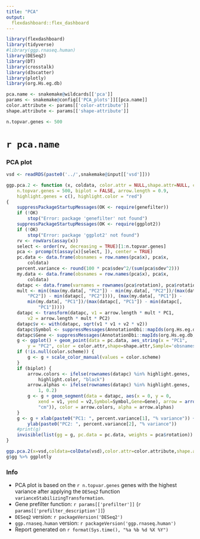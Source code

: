 ```yaml
---
title: "PCA"
output: 
  flexdashboard::flex_dashboard
---
```


```r
library(flexdashboard)
library(tidyverse)
#library(ggp.rnaseq.human)
library(DESeq2)
library(DT)
library(crosstalk)
library(d3scatter)
library(plotly)
library(org.Hs.eg.db)
```

```r
pca.name <- snakemake@wildcards[['pca']]
params <- snakemake@config[['PCA_plots']][[pca.name]]
color.attribute <- params[['color-attribute']]
shape.attribute <- params[['shape-attribute']]

n.topvar.genes <- 500
```

`r pca.name`
=====================================

### PCA plot

```r
vsd <- readRDS(paste0('../',snakemake@input[['vsd']]))
```

```r
ggp.pca.2 <- function (x, coldata, color.attr = NULL,shape.attr=NULL, color.scheme = NULL,
    n.topvar.genes = 500, biplot = FALSE, arrow.length = 0.9, 
    highlight.genes = c(), highlight.color = "red") 
{
    suppressPackageStartupMessages(OK <- require(genefilter))
    if (!OK) 
        stop("Error: package 'genefilter' not found")
    suppressPackageStartupMessages(OK <- require(ggplot2))
    if (!OK) 
        stop("Error: package 'ggplot2' not found")
    rv <- rowVars(assay(x))
    select <- order(rv, decreasing = TRUE)[1:n.topvar.genes]
    pca <- prcomp(t(assay(x)[select, ]), center = TRUE)
    pc.data <- data.frame(obsnames = row.names(pca$x), pca$x, 
        coldata)
    percent.variance <- round(100 * pca$sdev^2/(sum(pca$sdev^2)))
    my.data <- data.frame(obsnames = row.names(pca$x), pca$x, 
        coldata)
    datapc <- data.frame(varnames = rownames(pca$rotation), pca$rotation)
    mult <- min((max(my.data[, "PC2"]) - min(my.data[, "PC2"])/(max(datapc[, 
        "PC2"]) - min(datapc[, "PC2"]))), (max(my.data[, "PC1"]) - 
        min(my.data[, "PC1"])/(max(datapc[, "PC1"]) - min(datapc[, 
            "PC1"]))))
    datapc <- transform(datapc, v1 = arrow.length * mult * PC1, 
        v2 = arrow.length * mult * PC2)
    datapc$v <- with(datapc, sqrt(v1 * v1 + v2 * v2))
    datapc$Symbol <- suppressMessages(AnnotationDbi::mapIds(org.Hs.eg.db,keys=rownames(datapc),keytype='ENTREZID',column='SYMBOL'))
    datapc$Gene <- suppressMessages(AnnotationDbi::mapIds(org.Hs.eg.db,keys=rownames(datapc),keytype='ENTREZID',column='GENENAME'))
    g <- ggplot() + geom_point(data = pc.data, aes_string(x = "PC1", 
        y = "PC2", color = color.attr,shape=shape.attr,Sample='obsnames'),size=4)
    if (!is.null(color.scheme)) {
        g <- g + scale_color_manual(values = color.scheme)
    }
    if (biplot) {
        arrow.colors <- ifelse(rownames(datapc) %in% highlight.genes, 
            highlight.color, "black")
        arrow.alphas <- ifelse(rownames(datapc) %in% highlight.genes, 
            1, 0.2)
        g <- g + geom_segment(data = datapc, aes(x = 0, y = 0, 
            xend = v1, yend = v2,Symbol=Symbol,Gene=Gene), arrow = arrow(length = unit(0.2, 
            "cm")), color = arrow.colors, alpha = arrow.alphas)
    }
    g <- g + xlab(paste0("PC1: ", percent.variance[1], "% variance")) + 
        ylab(paste0("PC2: ", percent.variance[2], "% variance"))
    #print(g)
    invisible(list(gg = g, pc.data = pc.data, weights = pca$rotation))
}
```

```r
ggp.pca.2(x=vsd,coldata=colData(vsd),color.attr=color.attribute,shape.attr = shape.attribute,n.topvar.genes=n.topvar.genes,biplot = T) -> g
g$gg %>% ggplotly
```

### Info

- PCA plot is based on the `r n.topvar.genes` genes with the highest variance after applying the `DESeq2` function `varianceStabilizingTransformation`.
- Gene prefilter function: ``r params[['prefilter']]`` (`r params[['prefilter_description']]`)
- `DESeq2` version: `r packageVersion('DESeq2')`
- `ggp.rnaseq.human` version: `r packageVersion('ggp.rnaseq.human')`
- Report generated on `r format(Sys.time(), "%a %b %d %X %Y")`

